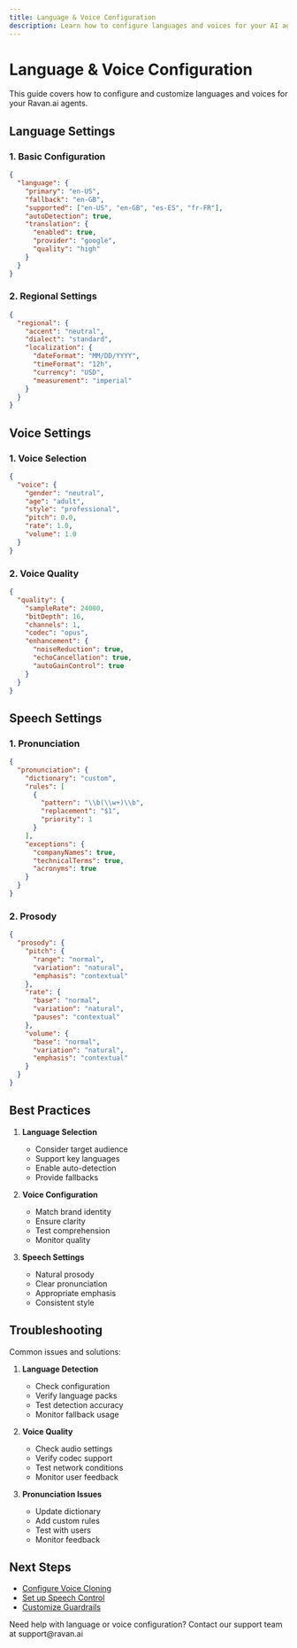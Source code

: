 ```yaml
---
title: Language & Voice Configuration
description: Learn how to configure languages and voices for your AI agents
---
```


# Language & Voice Configuration

This guide covers how to configure and customize languages and voices for your Ravan.ai agents.

## Language Settings

### 1. Basic Configuration

```json
{
  "language": {
    "primary": "en-US",
    "fallback": "en-GB",
    "supported": ["en-US", "en-GB", "es-ES", "fr-FR"],
    "autoDetection": true,
    "translation": {
      "enabled": true,
      "provider": "google",
      "quality": "high"
    }
  }
}
```

### 2. Regional Settings

```json
{
  "regional": {
    "accent": "neutral",
    "dialect": "standard",
    "localization": {
      "dateFormat": "MM/DD/YYYY",
      "timeFormat": "12h",
      "currency": "USD",
      "measurement": "imperial"
    }
  }
}
```

## Voice Settings

### 1. Voice Selection

```json
{
  "voice": {
    "gender": "neutral",
    "age": "adult",
    "style": "professional",
    "pitch": 0.0,
    "rate": 1.0,
    "volume": 1.0
  }
}
```

### 2. Voice Quality

```json
{
  "quality": {
    "sampleRate": 24000,
    "bitDepth": 16,
    "channels": 1,
    "codec": "opus",
    "enhancement": {
      "noiseReduction": true,
      "echoCancellation": true,
      "autoGainControl": true
    }
  }
}
```

## Speech Settings

### 1. Pronunciation

```json
{
  "pronunciation": {
    "dictionary": "custom",
    "rules": [
      {
        "pattern": "\\b(\\w+)\\b",
        "replacement": "$1",
        "priority": 1
      }
    ],
    "exceptions": {
      "companyNames": true,
      "technicalTerms": true,
      "acronyms": true
    }
  }
}
```

### 2. Prosody

```json
{
  "prosody": {
    "pitch": {
      "range": "normal",
      "variation": "natural",
      "emphasis": "contextual"
    },
    "rate": {
      "base": "normal",
      "variation": "natural",
      "pauses": "contextual"
    },
    "volume": {
      "base": "normal",
      "variation": "natural",
      "emphasis": "contextual"
    }
  }
}
```

## Best Practices

1. **Language Selection**
   - Consider target audience
   - Support key languages
   - Enable auto-detection
   - Provide fallbacks

2. **Voice Configuration**
   - Match brand identity
   - Ensure clarity
   - Test comprehension
   - Monitor quality

3. **Speech Settings**
   - Natural prosody
   - Clear pronunciation
   - Appropriate emphasis
   - Consistent style

## Troubleshooting

Common issues and solutions:

1. **Language Detection**
   - Check configuration
   - Verify language packs
   - Test detection accuracy
   - Monitor fallback usage

2. **Voice Quality**
   - Check audio settings
   - Verify codec support
   - Test network conditions
   - Monitor user feedback

3. **Pronunciation Issues**
   - Update dictionary
   - Add custom rules
   - Test with users
   - Monitor feedback

## Next Steps

- [Configure Voice Cloning](/configuration/voice-cloning)
- [Set up Speech Control](/configuration/speech-control)
- [Customize Guardrails](/configuration/guardrails)

<Callout type="info">
  Need help with language or voice configuration? Contact our support team at support@ravan.ai
</Callout> 